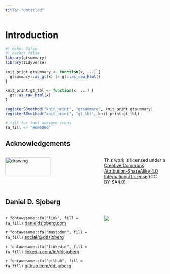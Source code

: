 ```yaml
---
title: "Untitled"
---
```


# Introduction

```r
#| echo: false
#| cache: false
library(gtsummary)
library(tidyverse)

knit_print.gtsummary <- function(x, ...) {
  gtsummary::as_gt(x) |> gt::as_raw_html()
}

knit_print.gt_tbl <- function(x, ...) {
  gt::as_raw_html(x)
}

registerS3method("knit_print", "gtsummary", knit_print.gtsummary)
registerS3method("knit_print", "gt_tbl", knit_print.gt_tbl)

# fill for font awesome icons
fa_fill <- "#606060"
```

## Acknowledgements

::: {.columns .v-center-container}
::: {.column width="60%"}
<img src="images/v1-gtsummary-cards-cardx-HexSticker.png" alt="drawing" width="70%"/>
:::

::: {.column width="40%"}
This work is licensed under a [Creative Commons Attribution-ShareAlike 4.0 International License](https://creativecommons.org/licenses/by-sa/4.0/) (CC BY-SA4.0).
:::
:::

## Daniel D. Sjoberg

::: {.columns .v-center-container}
::: {.column width="60%"}
`r fontawesome::fa("link", fill = fa_fill)` [danieldsjoberg.com](https://www.danieldsjoberg.com/)

`r fontawesome::fa("mastodon", fill = fa_fill)` [social/\@ddsjoberg](https://mastodon.social/@ddsjoberg)

`r fontawesome::fa("linkedin", fill = fa_fill)` [linkedin.com/in/ddsjoberg](https://www.linkedin.com/in/ddsjoberg/)

`r fontawesome::fa("github", fill = fa_fill)` [github.com/ddsjoberg](https://github.com/ddsjoberg/)
:::

::: {.column width="40%"}
![](images/dan-circle.png)
:::
:::

